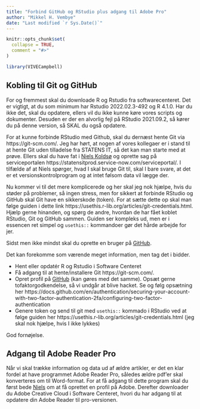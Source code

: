 ```yaml
---
title: "Forbind GitHub og RStudio plus adgang til Adobe Pro"
author: "Mikkel H. Vembye"
date: "Last modified `r Sys.Date()`"
---
```


```r
knitr::opts_chunk$set(
  collapse = TRUE,
  comment = "#>"
)
```

```r
library(VIVECampbell)
```

## Kobling til Git og GitHub

For og fremmest skal du downloade R og Rstudio fra softwarecenteret. Det er vigtigt, at du som minimum har Rstudio 2022.02.3-492 og R 4.1.0. Har du ikke det, skal du opdatere, ellers vil du ikke kunne køre vores scripts og dokumenter.  Desuden er der en alvorlig fejl på RStudio 2021.09.2, så kører du på denne version, så SKAL du også opdatere. 

For at kunne forbinde RStudio med Github, skal du dernæst hente Git via https://git-scm.com/. Jeg har hørt, at nogen af vores kollegaer er i stand til at hente Git uden tilladelse fra STATENS IT, så det kan man starte med at prøve. Ellers skal du have fat i [Niels Koldsø](https://www.vive.dk/da/medarbejdere/niels-koldsoe-1738/?limit=20&offset=0) og oprette sag på serviceportalen https://statensitprod.service-now.com/serviceportal/. I tilfælde af at Niels spørger, hvad I skal bruge Git til, skal I bare svare, at det er et versionskontrolprogram og at intet følsom data vil lægge der. 

Nu kommer vi til det mere komplicerede og her skal jeg nok hjælpe, hvis du støder på problemer, så ingen stress, men for sikkert at forbinde RStudio og GitHub skal Git have en sikkerskode (token). For at sætte dette op skal man følge guiden i dette link https://usethis.r-lib.org/articles/git-credentials.html. Hjælp gerne hinanden, og spørg de andre, hvordan de har fået koblet RStudio, Git og GitHub sammen. Guiden ser kompleks ud, men er i essencen ret simpel og `usethis::` kommandoer gør det hårde arbejde for jer. 

Sidst men ikke mindst skal du oprette en bruger på [GitHub](https://github.com/).

Det kan forekomme som værende meget information, men tag det i bidder.

*	Hent eller opdatér R og Rstudio i Software Centeret
*	Få adgang til at hente/installere Git  https://git-scm.com/. 
*	Opret profil på [GitHub](https://github.com/) (kan gøres med det samme). Opsæt gerne tofaktorgodkendelse, så vi undgår at blive hacket. Se og følg opsætning her https://docs.github.com/en/authentication/securing-your-account-with-two-factor-authentication-2fa/configuring-two-factor-authentication 
*	Genere token og send til git med `usethis::` kommado i RStudio ved at følge guiden her https://usethis.r-lib.org/articles/git-credentials.html (jeg skal nok hjælpe, hvis I ikke lykkes)

God fornøjelse. 


## Adgang til Adobe Reader Pro

Når vi skal trække information og data ud af ældre artikler, er det en klar fordel at have programmet Adobe Reader Pro, således ældre pdf'er skal konverteres om til Word-format. For at få adgang til dette program skal du først bede [Niels](https://www.vive.dk/da/medarbejdere/niels-koldsoe-1738/?limit=20&offset=0) om at få oprettet en profil på Adobe. Derefter downloader du Adobe Creative Cloud i Software Centeret, hvori du har adgang til at opdatere din Adobe Reader til pro-versionen. 

